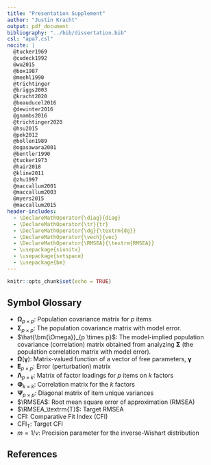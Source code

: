 ```yaml
---
title: "Presentation Supplement"
author: "Justin Kracht"
output: pdf_document
bibliography: "../bib/dissertation.bib"
csl: "apa7.csl"
nocite: |
  @tucker1969
  @cudeck1992
  @wu2015
  @box1987
  @meehl1990
  @trichtinger
  @briggs2003
  @kracht2020
  @beauducel2016
  @dewinter2016
  @gnambs2016
  @trichtinger2020
  @hsu2015
  @pek2012
  @bollen1989
  @ogasawara2001
  @bentler1990
  @tucker1973
  @hair2018
  @kline2011
  @zhu1997
  @maccallum2001
  @maccallum2003
  @myers2015
  @maccallum2015
header-includes:
  - \DeclareMathOperator{\diag}{diag}
  - \DeclareMathOperator{\tr}{tr}
  - \DeclareMathOperator{\dg}{\textrm{dg}}
  - \DeclareMathOperator{\vech}{vec}
  - \DeclareMathOperator{\RMSEA}{\textrm{RMSEA}}
  - \usepackage{siunitx}
  - \usepackage{setspace}
  - \usepackage{bm}
---
```


```r
knitr::opts_chunk$set(echo = TRUE)
```

## Symbol Glossary

- $\bm{\Omega}_{p \times p}$: Population covariance matrix for $p$ items
- $\bm{\Sigma}_{p \times p}$: The population covariance matrix with model error.
- $\hat{\bm{\Omega}}_{p \times p}$: The model-implied population covariance (correlation) matrix obtained from analyzing $\mathbf{\Sigma}$ (the population correlation matrix with model error).
- $\bm{\Omega}(\bm{\gamma})$: Matrix-valued function of a vector of free parameters, $\bm{\gamma}$
- $\mathbf{E}_{p \times p}$: Error (perturbation) matrix
- $\bm{\Lambda}_{p \times k}$: Matrix of factor loadings for $p$ items on $k$ factors
- $\bm{\Phi}_{k \times k}$: Correlation matrix for the $k$ factors
- $\bm{\Psi}_{p \times p}$: Diagonal matrix of item unique variances
- $\RMSEA$: Root mean square error of approximation (RMSEA)
- $\RMSEA_\textrm{T}$: Target RMSEA
- $\textrm{CFI}$: Comparative Fit Index (CFI)
- $\textrm{CFI}_\textrm{T}$: Target CFI
- $m = 1/v$: Precision parameter for the inverse-Wishart distribution

## References
